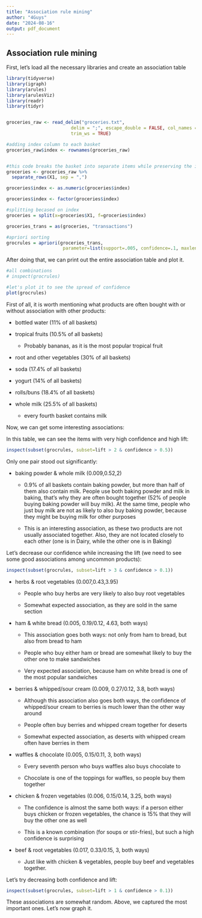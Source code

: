 ```yaml
---
title: "Association rule mining"
author: "4Guys"
date: "2024-08-16"
output: pdf_document
---
```

## Association rule mining

First, let's load all the necessary libraries and create an association table
```r
library(tidyverse)
library(igraph)
library(arules)
library(arulesViz)
library(readr)
library(tidyr)


groceries_raw <- read_delim("groceries.txt", 
                        delim = ";", escape_double = FALSE, col_names = FALSE, 
                        trim_ws = TRUE)

#adding index column to each basket
groceries_raw$index <- rownames(groceries_raw)


#this code breaks the basket into separate items while preserving the index
groceries <- groceries_raw %>%
  separate_rows(X1, sep = ",")

groceries$index <- as.numeric(groceries$index)

groceries$index <- factor(groceries$index)

#splitting becased on index
groceries = split(x=groceries$X1, f=groceries$index)

groceries_trans = as(groceries, "transactions")

#apriori sorting
grocrules = apriori(groceries_trans, 
                     parameter=list(support=.005, confidence=.1, maxlen=6))
```

After doing that, we can print out the entire association table and plot it.
```r
#all combinations
# inspect(grocrules)

#let's plot it to see the spread of confidence
plot(grocrules)

```
First of all, it is worth mentioning what products are often bought with or without association with other products:

* bottled water (11% of all baskets)

* tropical fruits (10.5% of all baskets)

  + Probably bananas, as it is the most popular tropical fruit
  
* root and other vegetables (30% of all baskets)

* soda (17.4% of all baskets)

* yogurt (14% of all baskets)

* rolls/buns (18.4% of all baskets)

* whole milk (25.5% of all baskets)

  + every fourth basket contains milk

Now, we can get some interesting associations:

In this table, we can see the items with very high confidence and high lift:
```r
inspect(subset(grocrules, subset=lift > 2 & confidence > 0.5))
```
Only one pair stood out significantly:

* baking powder & whole milk (0.009,0.52,2)

  + 0.9% of all baskets contain baking powder, but more than half of them also contain milk. People use both baking powder and milk in baking, that's why they are often bought together (52% of people buying baking powder will buy milk). At the same time, people who just buy milk are not as likely to also buy baking powder, because they might be buying milk for other purposes
  
  + This is an interesting association, as these two products are not usually associated together. Also, they are not located closely to each other (one is in Dairy, while the other one is in Baking)
  
Let's decrease our confidence while increasing the lift (we need to see some good associations among uncommon products):
```r
inspect(subset(grocrules, subset=lift > 3 & confidence > 0.1))
```

* herbs & root vegetables (0.007,0.43,3.95)

  + People who buy herbs are very likely to also buy root vegetables
  
  + Somewhat expected association, as they are sold in the same section

* ham & white bread (0.005, 0.19/0.12, 4.63, both ways)

  + This association goes both ways: not only from ham to bread, but also from bread to ham
  
  + People who buy either ham or bread are somewhat likely to buy the other one to make sandwiches
  
  + Very expected association, because ham on white bread is one of the most popular sandwiches
  
* berries & whipped/sour cream (0.009, 0.27/0.12, 3.8, both ways)

  + Although this association also goes both ways, the confidence of whipped/sour cream to berries is much lower than the other way around
  
  + People often buy berries and whipped cream together for deserts
  
  + Somewhat expected association, as deserts with whipped cream often have berries in them
  
* waffles & chocolate (0.005, 0.15/0.11, 3, both ways) 

  + Every seventh person who buys waffles also buys chocolate to
  
  + Chocolate is one of the toppings for waffles, so people buy them together
  
* chicken & frozen vegetables (0.006, 0.15/0.14, 3.25, both ways)

  + The confidence is almost the same both ways: if a person either buys chicken or frozen vegetables, the chance is 15% that they will buy the other one as well
  
  + This is a known combination (for soups or stir-fries), but such a high confidence is surprising

* beef & root vegetables (0.017, 0.33/0.15, 3, both ways)

  + Just like with chicken & vegetables, people buy beef and vegetables together.
  

Let's try decreasing both confidence and lift:
```r
inspect(subset(grocrules, subset=lift > 1 & confidence > 0.1))
```
These associations are somewhat random. Above, we captured the most important ones. Let's now graph it.
  